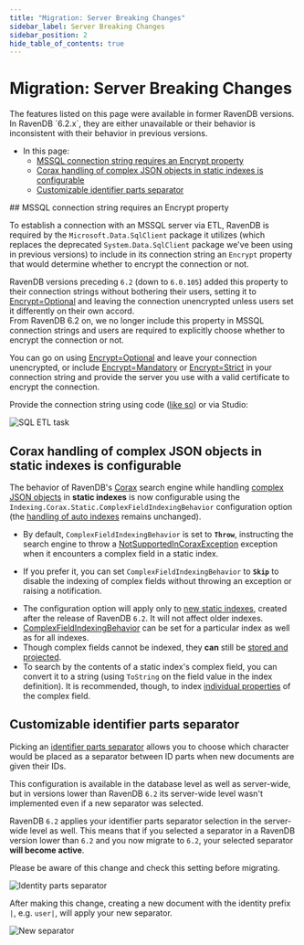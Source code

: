 ```yaml
---
title: "Migration: Server Breaking Changes"
sidebar_label: Server Breaking Changes
sidebar_position: 2
hide_table_of_contents: true
---
```



# Migration: Server Breaking Changes
<Admonition type="note" title="Note">
The features listed on this page were available in former RavenDB versions.  
In RavenDB `6.2.x`, they are either unavailable or their behavior is inconsistent 
with their behavior in previous versions.  

* In this page:  
   * [MSSQL connection string requires an Encrypt property](../../migration/server/server-breaking-changes#mssql-connection-string-requires-an-encrypt-property)  
   * [Corax handling of complex JSON objects in static indexes is configurable](../../migration/server/server-breaking-changes#corax-handling-of-complex-json-objects-in-static-indexes-is-configurable)  
   * [Customizable identifier parts separator](../../migration/server/server-breaking-changes#customizable-identifier-parts-separator)  

</Admonition>
## MSSQL connection string requires an Encrypt property

To establish a connection with an MSSQL server via ETL, RavenDB is required 
by the `Microsoft.Data.SqlClient` package it utilizes (which replaces the 
deprecated `System.Data.SqlClient` package we've been using in previous versions) 
to include in its connection string an `Encrypt` property that would determine 
whether to encrypt the connection or not.  

RavenDB versions preceding `6.2` (down to `6.0.105`) added this property 
to their connection strings without bothering their users, setting it to 
[Encrypt=Optional](https://learn.microsoft.com/en-us/dotnet/api/microsoft.data.sqlclient.sqlconnectionencryptoption.optional?view=sqlclient-dotnet-standard-5.2#microsoft-data-sqlclient-sqlconnectionencryptoption-optional) 
and leaving the connection unencrypted unless users set it differently on 
their own accord.  
From RavenDB 6.2 on, we no longer include this property in MSSQL connection 
strings and users are required to explicitly choose whether to encrypt the 
connection or not.  

You can go on using [Encrypt=Optional](https://learn.microsoft.com/en-us/dotnet/api/microsoft.data.sqlclient.sqlconnectionencryptoption.optional?view=sqlclient-dotnet-standard-5.2#microsoft-data-sqlclient-sqlconnectionencryptoption-optional) 
and leave your connection unencrypted, or include [Encrypt=Mandatory](https://learn.microsoft.com/en-us/dotnet/api/microsoft.data.sqlclient.sqlconnectionencryptoption.mandatory?view=sqlclient-dotnet-standard-5.2#microsoft-data-sqlclient-sqlconnectionencryptoption-mandatory) 
or [Encrypt=Strict](https://learn.microsoft.com/en-us/dotnet/api/microsoft.data.sqlclient.sqlconnectionencryptoption.strict?view=sqlclient-dotnet-standard-5.2#microsoft-data-sqlclient-sqlconnectionencryptoption-strict) 
in your connection string and provide the server you use with a valid certificate to encrypt the connection.  

Provide the connection string using code 
([like so](../../client-api/operations/maintenance/connection-strings/add-connection-string#add-an-sql-connection-string)) 
or via Studio:  

![SQL ETL task](./assets/breaking-changes_SQL-ETL-task.png)



## Corax handling of complex JSON objects in static indexes is configurable

The behavior of RavenDB's [Corax](../../indexes/search-engine/corax) search engine while 
handling [complex JSON objects](../../indexes/search-engine/corax#handling-of-complex-json-objects) 
in **static indexes** is now configurable using the `Indexing.Corax.Static.ComplexFieldIndexingBehavior` 
configuration option (the [handling of auto indexes](../../indexes/search-engine/corax#if-corax-encounters-a-complex-property-while-indexing) 
remains unchanged).  

* By default, `ComplexFieldIndexingBehavior` is set to **`Throw`**, instructing the search 
  engine to throw a [NotSupportedInCoraxException](../../indexes/search-engine/corax#if-corax-encounters-a-complex-property-while-indexing) 
  exception when it encounters a complex field in a static index.  

* If you prefer it, you can set `ComplexFieldIndexingBehavior` to **`Skip`** to disable the 
  indexing of complex fields without throwing an exception or raising a notification.  

<Admonition type="info" title="Info">

* The configuration option will apply only to [new static indexes](../../indexes/search-engine/corax#if-corax-encounters-a-complex-property-while-indexing), 
  created after the release of RavenDB `6.2`. It will not affect older indexes.  
* [ComplexFieldIndexingBehavior](../../server/configuration/indexing-configuration#indexing.corax.static.complexfieldindexingbehavior) 
  can be set for a particular index as well as for all indexes.  
* Though complex fields cannot be indexed, they **can** still be [stored and projected](../../indexes/search-engine/corax#revise-index-definition-and-fields-usage).  
* To search by the contents of a static index's complex field, you can convert 
  it to a string (using `ToString` on the field value in the index definition). 
  It is recommended, though, to index [individual properties](../../indexes/search-engine/corax#index-a-simple-property-contained-in-the-complex-field) 
  of the complex field.  

</Admonition>



## Customizable identifier parts separator

Picking an [identifier parts separator](../../server/kb/document-identifier-generation#id-generation-by-server) 
allows you to choose which character would be placed as a separator between ID parts 
when new documents are given their IDs.  

This configuration is available in the database level as well as server-wide, but in 
versions lower than RavenDB `6.2` its server-wide level wasn't implemented even if 
a new separator was selected.  

RavenDB `6.2` applies your identifier parts separator selection in the server-wide level 
as well. This means that if you selected a separator in a RavenDB version lower than `6.2` 
and you now migrate to `6.2`, your selected separator **will become active**.  

Please be aware of this change and check this setting before migrating.  

![Identity parts separator](./assets/breaking-changes_identity-parts-separator.png)

After making this change, creating a new document with the identity prefix `|`, e.g. `user|`, 
will apply your new separator.  

![New separator](./assets/breaking-changes_new-separator.png)



